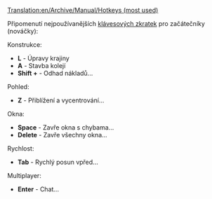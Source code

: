 [[Translation:en/Archive/Manual/Hotkeys (most used)]]

Připomenutí nejpoužívanějších [[cs/Manual/Klávesové zkratky|klávesových zkratek]] pro začátečníky (nováčky):

Konstrukce:
* '''L''' - Úpravy krajiny
* '''A''' - Stavba kolejí
* '''Shift +''' - Odhad nákladů...
Pohled:
* '''Z''' - Přiblížení a vycentrování...
<!-- NEDŮLEŽITÉ * '''C''' - Vycentrování... -->
<!-- NEDŮLEŽITÉ * '''X''' - Průhlednost... -->
Okna:
* '''Space''' -	Zavře okna s chybama...
* '''Delete''' - Zavře všechny okna...
<!-- NEDŮLEŽITÉ * '''Shift + Delete''' - Zavře vše... -->
Rychlost:
* '''Tab''' - Rychlý posun vpřed...
Multiplayer:
* '''Enter''' - Chat...